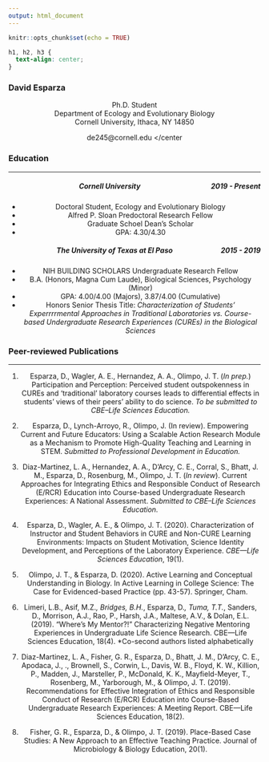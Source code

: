 ```yaml
---
output: html_document
---
```


```r
knitr::opts_chunk$set(echo = TRUE)

```

```css
h1, h2, h3 {
  text-align: center;
}
```

### **David Esparza** 
<center> Ph.D. Student </center>
<center> Department of Ecology and Evolutionary Biology </center>
<center> Cornell University, Ithaca, NY 14850 </center>
<center> de245@cornell.edu </center

### [Education]{style="float:left"}&nbsp; 
***


##### **Cornell University** [***2019 - Present***]{style="float:right"}

* Doctoral Student, Ecology and Evolutionary Biology
* Alfred P. Sloan Predoctoral Research Fellow
* Graduate Schoel Dean’s Scholar
* GPA: 4.30/4.30
 
##### **The University of Texas at El Paso** [***2015 - 2019***]{style="float:right"}
*	NIH BUILDING SCHOLARS Undergraduate Research Fellow		   
*	B.A. (Honors, Magna Cum Laude), Biological Sciences, Psychology (Minor)  		
*	GPA: 4.00/4.00 (Majors), 3.87/4.00 (Cumulative)
*	Honors Senior Thesis Title: *Characterization of Students’ Experrrrmental Approaches in Traditional Laboratories vs. Course-based Undergraduate Research Experiences (CUREs) in the Biological Sciences*

### [Peer-reviewed Publications]{style="float:left"}&nbsp; 
***

1.	Esparza, D., Wagler, A. E., Hernandez, A. A., Olimpo, J. T. (*In prep.*) Participation and Perception: Perceived student outspokenness in CUREs and ‘traditional’ laboratory courses leads to differential effects in students’ views of their peers’ ability to do science. *To be submitted to CBE–Life Sciences Education.*

2.	Esparza, D., Lynch-Arroyo, R., Olimpo, J. (In review). Empowering Current and Future Educators: Using a Scalable Action Research Module as a Mechanism to Promote High-Quality Teaching and Learning in STEM. *Submitted to Professional Development in Education.*

3.	Diaz-Martinez, L. A., Hernandez, A. A., D’Arcy, C. E., Corral, S., Bhatt, J. M., Esparza, D., Rosenburg, M., Olimpo, J. T. (*In review*). Current Approaches for Integrating Ethics and Responsible Conduct of Research (E/RCR) Education into Course-based Undergraduate Research Experiences: A National Assessment. *Submitted to CBE–Life Sciences Education.*

4.	Esparza, D., Wagler, A. E., & Olimpo, J. T. (2020). Characterization of Instructor and Student Behaviors in CURE and Non-CURE Learning Environments: Impacts on Student Motivation, Science Identity Development, and Perceptions of the Laboratory Experience. *CBE—Life Sciences Education*, 19(1).

5.	Olimpo, J. T., & Esparza, D. (2020). Active Learning and Conceptual Understanding in Biology. In Active Learning in College Science: The Case for Evidenced-based Practice (pp. 43-57). Springer, Cham.
6.	Limeri, L.B., Asif, M.Z.*, Bridges, B.H.*, Esparza, D.*, Tuma, T.T.*, Sanders, D., Morrison, A.J., Rao, P., Harsh, J.A., Maltese, A.V., & Dolan, E.L. (2019). “Where’s My Mentor?!” Characterizing Negative Mentoring Experiences in Undergraduate Life Science Research. CBE—Life Sciences Education, 18(4). *Co-second authors listed alphabetically

7.	Diaz-Martinez, L. A., Fisher, G. R., Esparza, D., Bhatt, J. M., D’Arcy, C. E., Apodaca, J., ., Brownell, S., Corwin, L., Davis, W. B., Floyd, K. W., Killion, P., Madden, J., Marsteller, P., McDonald, K. K., Mayfield-Meyer, T., Rosenberg, M., Yarborough, M., & Olimpo, J. T. (2019). Recommendations for Effective Integration of Ethics and Responsible Conduct of Research (E/RCR) Education into Course-Based Undergraduate Research Experiences: A Meeting Report. CBE—Life Sciences Education, 18(2).

8.	Fisher, G. R., Esparza, D., & Olimpo, J. T. (2019). Place-Based Case Studies: A New Approach to an Effective Teaching Practice. Journal of Microbiology & Biology Education, 20(1).   




